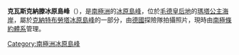 {{coord|72|27|S|0|20|E|source:GNIS|display=title}}

'''克瓦斯克納滕冰原島峰'''（{{lang-de|Kvassknatten}}），是[[南極洲|南極洲]]的[[冰原島峰|冰原島峰]]，位於[[毛德皇后地|毛德皇后地]]的[[瑪塔公主海岸|瑪塔公主海岸]]，屬於[[克納特布勞塔冰原島峰|克納特布勞塔冰原島峰]]的一部分，由[[德國|德國]]探險隊拍攝照片，現時由[[南極條約體系|南極條約體系]]管理。

{{Antarctica-geo-stub}}
[[Category:南極洲冰原島峰|Category:南極洲冰原島峰]]